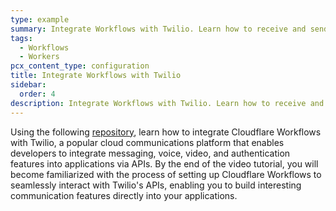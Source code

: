 ```yaml
---
type: example
summary: Integrate Workflows with Twilio. Learn how to receive and send text messages and phone calls via APIs and Webhooks.
tags:
  - Workflows
  - Workers
pcx_content_type: configuration
title: Integrate Workflows with Twilio
sidebar:
  order: 4
description: Integrate Workflows with Twilio. Learn how to receive and send text messages and phone calls via APIs and Webhooks.
---
```



Using the following [repository](https://github.com/craigsdennis/twilio-cloudflare-workflow), learn how to integrate Cloudflare Workflows with Twilio, a popular cloud communications platform that enables developers to integrate messaging, voice, video, and authentication features into applications via APIs. By the end of the video tutorial, you will become familiarized with the process of setting up Cloudflare Workflows to seamlessly interact with Twilio's APIs, enabling you to build interesting communication features directly into your applications.

<Stream id="8b8a1a7c2673adf107bb769ffffa5d77" title="Twilio and Workflows" thumbnail="2.5s" />




